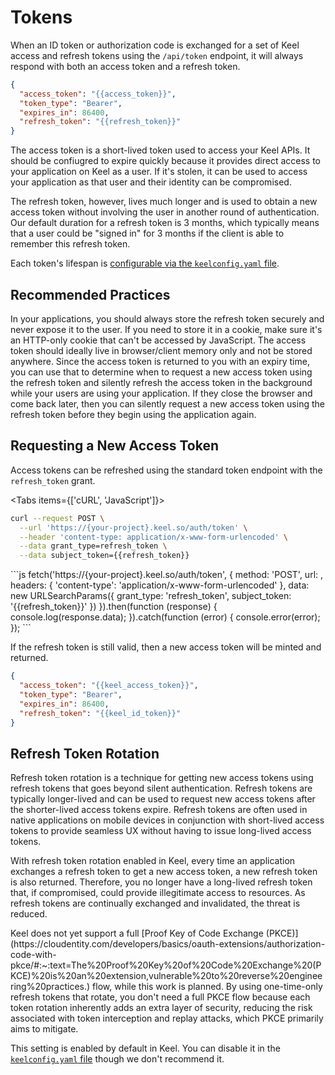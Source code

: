 
# Tokens

When an ID token or authorization code is exchanged for a set of Keel access and refresh tokens using the `/api/token` endpoint, it will always respond with both an access token and a refresh token.  

```json filename="HTTP 200"
{
  "access_token": "{{access_token}}",
  "token_type": "Bearer",
  "expires_in": 86400,
  "refresh_token": "{{refresh_token}}"
}
```

The access token is a short-lived token used to access your Keel APIs. It should be confiugred to expire quickly because it provides direct access to your application on Keel as a user. If it's stolen, it can be used to access your application as that user and their identity can be compromised.

The refresh token, however, lives much longer and is used to obtain a new access token without involving the user in another round of authentication. Our default duration for a refresh token is 3 months, which typically means that a user could be "signed in" for 3 months if the client is able to remember this refresh token.

Each token's lifespan is [configurable via the `keelconfig.yaml` file](/authentication/configuration).

## Recommended Practices

In your applications, you should always store the refresh token securely and never expose it to the user. If you need to store it in a cookie, make sure it's an HTTP-only cookie that can't be accessed by JavaScript. The access token should ideally live in browser/client memory only and not be stored anywhere. Since the access token is returned to you with an expiry time, you can use that to determine when to request a new access token using the refresh token and silently refresh the access token in the background while your users are using your application. If they close the browser and come back later, then you can silently request a new access token using the refresh token before they begin using the application again.

## Requesting a New Access Token

Access tokens can be refreshed using the standard token endpoint with the `refresh_token` grant.


<Tabs items={['cURL', 'JavaScript']}>
  <Tab>
```bash
curl --request POST \
  --url 'https://{your-project}.keel.so/auth/token' \
  --header 'content-type: application/x-www-form-urlencoded' \
  --data grant_type=refresh_token \
  --data subject_token={{refresh_token}}
```
  </Tab>
  <Tab>
```js
fetch('https://{your-project}.keel.so/auth/token', {
  method: 'POST',
  url: ,
  headers: {
    'content-type': 'application/x-www-form-urlencoded'
  },
  data: new URLSearchParams({
    grant_type: 'refresh_token',
    subject_token: '{{refresh_token}}'
  })
}).then(function (response) {
  console.log(response.data);
}).catch(function (error) {
  console.error(error);
});
```
  </Tab>
</Tabs>

If the refresh token is still valid, then a new access token will be minted and returned.

```json filename="HTTP 200"
{
  "access_token": "{{keel_access_token}}",
  "token_type": "Bearer",
  "expires_in": 86400,
  "refresh_token": "{{keel_id_token}}"
}
```

## Refresh Token Rotation

Refresh token rotation is a technique for getting new access tokens using refresh tokens that goes beyond silent authentication. Refresh tokens are typically longer-lived and can be used to request new access tokens after the shorter-lived access tokens expire. Refresh tokens are often used in native applications on mobile devices in conjunction with short-lived access tokens to provide seamless UX without having to issue long-lived access tokens.

With refresh token rotation enabled in Keel, every time an application exchanges a refresh token to get a new access token, a new refresh token is also returned. Therefore, you no longer have a long-lived refresh token that, if compromised, could provide illegitimate access to resources. As refresh tokens are continually exchanged and invalidated, the threat is reduced.

<Callout type="info">
Keel does not yet support a full [Proof Key of Code Exchange (PKCE)](https://cloudentity.com/developers/basics/oauth-extensions/authorization-code-with-pkce/#:~:text=The%20Proof%20Key%20of%20Code%20Exchange%20(PKCE)%20is%20an%20extension,vulnerable%20to%20reverse%20engineering%20practices.) flow, while this work is planned. By using one-time-only refresh tokens that rotate, you don't need a full PKCE flow because each token rotation inherently adds an extra layer of security, reducing the risk associated with token interception and replay attacks, which PKCE primarily aims to mitigate.
</Callout>

This setting is enabled by default in Keel. You can disable it in the [`keelconfig.yaml` file](/authentication/configuration) though we don't recommend it.
